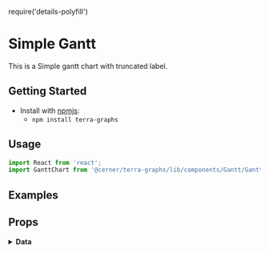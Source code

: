 require('details-polyfill')

# Simple Gantt
This is a Simple gantt chart with truncated label.

## Getting Started

- Install with [npmjs](https://www.npmjs.com):
  - `npm install terra-graphs`

## Usage
```jsx
import React from 'react';
import GanttChart from '@cerner/terra-graphs/lib/components/Gantt/GanttChart';
```
## Examples
<GanttChart />

## Props
<PropsTable />

<details>
<summary style={{fontSize: 24 }}>
<b>Data</b>
</summary>

### Graph Config object
<GraphConfig />
</details>

